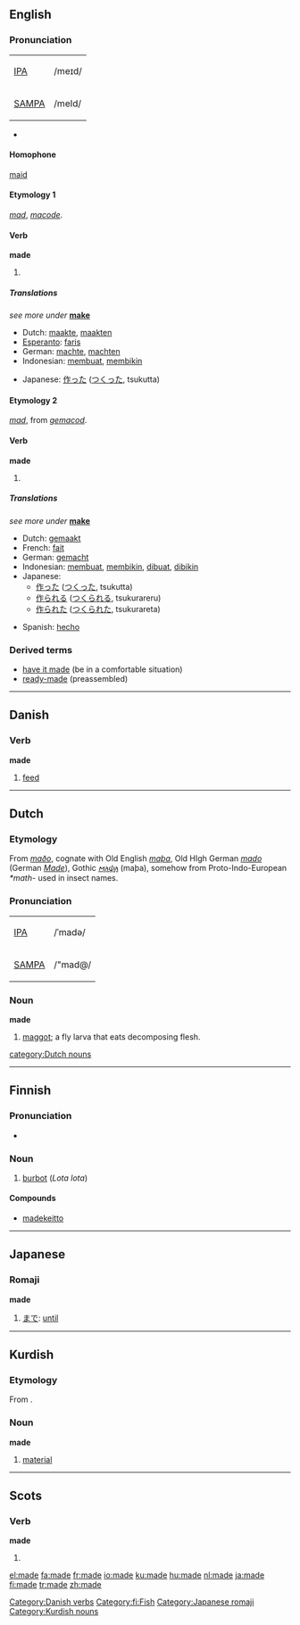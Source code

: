 {{see|Made}}
{{wikipedia}}
==English==

{{rank|A|should|can|82|made|did|such|great}}

===Pronunciation===
{| border=1 cellpadding=5
| [[w:IPA|IPA]] || /meɪd/
|-
| [[w:SAMPA|SAMPA]] || /meId/
|}
*{{audio|en-us-made.ogg|Audio (US)}}
*:{{rhymes|eɪd}}

====Homophone====
[[maid]]

====Etymology 1====
{{ME.}} ''[[mad]]'', {{OE.}} ''[[macode]]''.

====Verb====
'''made'''

# {{simple past of|[[make]]|lang=English}}

=====Translations=====
''see more under'' '''[[make]]'''
{{trans-top|simple past of ''to make''}}
*Dutch: [[maakte]], [[maakten]]
*[[Esperanto]]: [[faris]]
*German: [[machte]], [[machten]]
*Indonesian: [[buat|membuat]], [[bikin|membikin]]
{{trans-mid}}
*Japanese: [[作った]] ([[つくった]], tsukutta)
{{trans-bottom}}

====Etymology 2====
{{ME.}} ''[[mad]]'', from {{OE.}} ''[[gemacod]]''.

====Verb====
'''made'''

# {{past participle of|[[make]]|lang=English}}

=====Translations=====
''see more under'' '''[[make]]'''
{{trans-top|past participle of ''to make''}}
*Dutch: [[gemaakt]]
*French: [[fait]]
*German: [[gemacht]]
*Indonesian: [[buat|membuat]], [[bikin|membikin]], [[buat|dibuat]], [[bikin|dibikin]]
*Japanese: 
** [[作った]] ([[つくった]], tsukutta)
** [[作られる]] ([[つくられる]], tsukurareru)
** [[作られた]] ([[つくられた]], tsukurareta)
{{trans-mid}}
*Spanish: [[hecho]]
{{trans-bottom}}

===Derived terms===
*[[have it made]] (be in a comfortable situation)
*[[ready-made]] (preassembled)

----

==Danish==

===Verb===
'''made'''

#[[feed]]

[[Category:Danish verbs]]

----

==Dutch==

===Etymology===
From {{OS.|nl}} ''[[maðo]]'', cognate with Old English ''[[maþa]]'', Old HIgh German ''[[mado]]'' (German ''[[Made]]''), Gothic ''[[𐌼𐌰𐌸𐌰]]'' (maþa), 
somehow from Proto-Indo-European ''*math-'' used in insect names.

=== Pronunciation ===
{| border=1 cellpadding=5
| [[w:IPA|IPA]] || /ˈmadə/
|-
| [[w:SAMPA|SAMPA]] || /"mad@/
|}

===Noun===
'''made''' {{f}}

# [[maggot]]; a fly larva that eats decomposing flesh.

[[category:Dutch nouns]]

----

==Finnish==

===Pronunciation===
*{{IPA|/mɑde/}}

===Noun===
{{fi-noun|ma|type=78|grad=F}}

# [[burbot]] (''Lota lota'')

====Compounds====
*[[madekeitto]]

[[Category:fi:Fish]]

----

==Japanese==
{{ja-attention|Romaji header should be replaced with POS header|key=p}}

===Romaji===
'''made''' 

# [[まで]]: [[until]]

[[Category:Japanese romaji]]

----

==Kurdish==

===Etymology===
From {{Arab.|tr}}.

===Noun===
'''made'''

#[[material]]

[[Category:Kurdish nouns]]

----

==Scots==

===Verb===
'''made'''

# {{past of|[[mak#Scots|mak]]|lang=Scots}}

[[el:made]]
[[fa:made]]
[[fr:made]]
[[io:made]]
[[ku:made]]
[[hu:made]]
[[nl:made]]
[[ja:made]]
[[fi:made]]
[[tr:made]]
[[zh:made]]